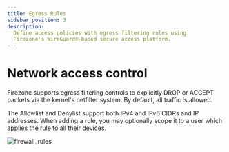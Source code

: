 ```yaml
---
title: Egress Rules
sidebar_position: 3
description:
  Define access policies with egress filtering rules using
  Firezone's WireGuard®-based secure access platform.
---
```


# Network access control

Firezone supports egress filtering controls to explicitly DROP or ACCEPT packets
via the kernel's netfilter system. By default, all traffic is allowed.

The Allowlist and Denylist support both IPv4 and IPv6 CIDRs and IP addresses.
When adding a rule, you may optionally scope it to a user which applies the
rule to all their devices.

![firewall_rules](https://user-images.githubusercontent.com/69542737/177398544-89df7f6b-9296-4c11-ba6a-e95c72f853b7.png)
